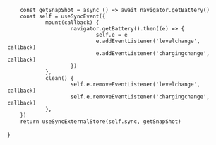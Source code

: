 
        const getSnapShot = async () => await navigator.getBattery()
        const self = useSyncEvent({
                mount(callback) {
                        navigator.getBattery().then((e) => {
                                self.e = e
                                e.addEventListener('levelchange', callback)
                                e.addEventListener('chargingchange', callback)
                        })
                },
                clean() {
                        self.e.removeEventListener('levelchange', callback)
                        self.e.removeEventListener('chargingchange', callback)
                },
        })
        return useSyncExternalStore(self.sync, getSnapShot)
}
